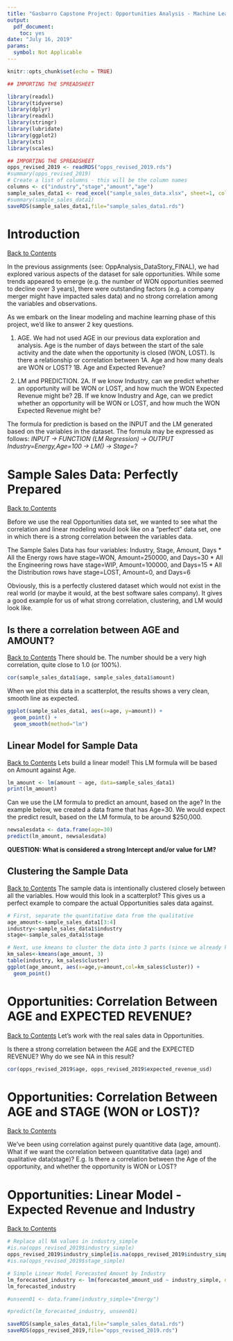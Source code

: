 ```yaml
---
title: "Gasbarro Capstone Project: Opportunities Analysis - Machine Learning"
output:
  pdf_document:
    toc: yes
date: "July 16, 2019"
params:
  symbol: Not Applicable
---
```


```r
knitr::opts_chunk$set(echo = TRUE)
```

```r
## IMPORTING THE SPREADSHEET

library(readxl)
library(tidyverse)
library(dplyr)
library(readxl)
library(stringr)
library(lubridate)
library(ggplot2)
library(xts)
library(scales)
```

```r
## IMPORTING THE SPREADSHEET
opps_revised_2019 <- readRDS("opps_revised_2019.rds")
#summary(opps_revised_2019)
# Create a list of columns - this will be the column names
columns <- c("industry","stage","amount","age")
sample_sales_data1 <- read_excel("sample_sales_data.xlsx", sheet=1, col_names=columns, skip=1)
#summary(sample_sales_data1)
saveRDS(sample_sales_data1,file="sample_sales_data1.rds")
```

\newpage
# Introduction
[Back to Contents](#toc)

In the previous assignments (see: OppAnalysis_DataStory_FINAL), we had explored various aspects of the dataset for sale opportunities. While some trends appeared to emerge (e.g. the number of WON opportunities seemed to decline over 3 years), there were outstanding factors (e.g. a company merger might have impacted sales data) and no strong correlation among the variables and observations.

As we embark on the linear modeling and machine learning phase of this project, we'd like to answer 2 key questions.

1. AGE. We had not used AGE in our previous data exploration and analysis. Age is the number of days between the start of the sale activity and the date when the opportunity is closed (WON, LOST). 
Is there a relationship or correlation between
1A. Age and how many deals are WON or LOST?
1B. Age and Expected Revenue?

2. LM and PREDICTION. 
2A. If we know Industry, can we predict whether an opportunity will be WON or LOST, and how much the WON Expected Revenue might be?
2B. If we know Industry and Age, can we predict whether an opportunity will be WON or LOST, and how much the WON Expected Revenue might be?


The formula for prediction is based on the INPUT and the LM generated based on the variables in the dataset. The formula may be expressed as follows:
*INPUT -> FUNCTION (LM Regression) -> OUTPUT*
*Industry=Energy,Age=100 -> LM() -> Stage=?*

\newpage
# Sample Sales Data: Perfectly Prepared
[Back to Contents](#toc)

Before we use the real Opportunities data set, we wanted to see what the correlation and linear modeling would look like on a "perfect" data set, one in which there is a strong correlation between the variables data.

The Sample Sales Data has four variables: Industry, Stage, Amount, Days
* All the Energy rows have stage=WON, Amount=250000, and Days=30
* All the Engineering rows have stage=WIP, Amount=100000, and Days=15
* All the Distribution rows have stage=LOST, Amount=0, and Days=6

Obviously, this is a perfectly clustered dataset which would not exist in the real world (or maybe it would, at the best software sales company). It gives a good example for us of what strong correlation, clustering, and LM would look like.

\newpage
## Is there a correlation between AGE and AMOUNT? 
[Back to Contents](#toc)
There should be. The number should be a very high correlation, quite close to 1.0 (or 100%).
```r
cor(sample_sales_data1$age, sample_sales_data1$amount)
```

When we plot this data in a scatterplot, the results shows a very clean, smooth line as expected.
```r
ggplot(sample_sales_data1, aes(x=age, y=amount)) +
  geom_point() +
  geom_smooth(method="lm")
```

\newpage
## Linear Model for Sample Data 
[Back to Contents](#toc)
Lets build a linear model! This LM formula will be based on Amount against Age.
```r
lm_amount <- lm(amount ~ age, data=sample_sales_data1)
print(lm_amount)
```

Can we use the LM formula to predict an amount, based on the age? In the example below, we created a data frame that has Age=30. We would expect the predict result, based on the LM formula, to be around $250,000.
```r
newsalesdata <- data.frame(age=30)
predict(lm_amount, newsalesdata)
```

**QUESTION: What is considered a strong Intercept and/or value for LM?**

\newpage
## Clustering the Sample Data 
[Back to Contents](#toc)
The sample data is intentionally clustered closely between all the variables. How would this look in a scatterplot? This gives us a perfect example to compare the actual Opportunities sales data against.

```r
# First, separate the quantitative data from the qualitative
age_amount<-sample_sales_data1[3:4]
industry<-sample_sales_data1$industry
stage<-sample_sales_data1$stage

# Next, use kmeans to cluster the data into 3 parts (since we already know there are 3)
km_sales<-kmeans(age_amount, 3)
table(industry, km_sales$cluster)
ggplot(age_amount, aes(x=age,y=amount,col=km_sales$cluster)) +
  geom_point()
```


\newpage
# Opportunities: Correlation Between AGE and EXPECTED REVENUE? 
[Back to Contents](#toc)
Let's work with the real sales data in Opportunities.

Is there a strong correlation between the AGE and the EXPECTED REVENUE?
Why do we see NA in this result?
```r
cor(opps_revised_2019$age, opps_revised_2019$expected_revenue_usd)
```

\newpage
# Opportunities: Correlation Between AGE and STAGE (WON or LOST)? 
[Back to Contents](#toc)

We've been using correlation against purely quantitive data (age, amount).
What if we want the correlation between quantitative data (age) and qualitative data(stage)? E.g. Is there a correlation between the Age of the opportunity, and whether the opportunity is WON or LOST?

\newpage
# Opportunities: Linear Model - Expected Revenue and Industry 
[Back to Contents](#toc)

```r

# Replace all NA values in industry_simple
#is.na(opps_revised_2019$industry_simple)
opps_revised_2019$industry_simple[is.na(opps_revised_2019$industry_simple)] <- "Everything Else"
#is.na(opps_revised_2019$stage_simple)

# Simple Linear Model Forecasted Amount by Industry
lm_forecasted_industry <- lm(forecasted_amount_usd ~ industry_simple, data=opps_revised_2019)
lm_forecasted_industry 

#unseen01 <- data.frame(industry_simple="Energy")

#predict(lm_forecasted_industry, unseen01)

```

```r
saveRDS(sample_sales_data1,file="sample_sales_data1.rds")
saveRDS(opps_revised_2019,file="opps_revised_2019.rds")
```
